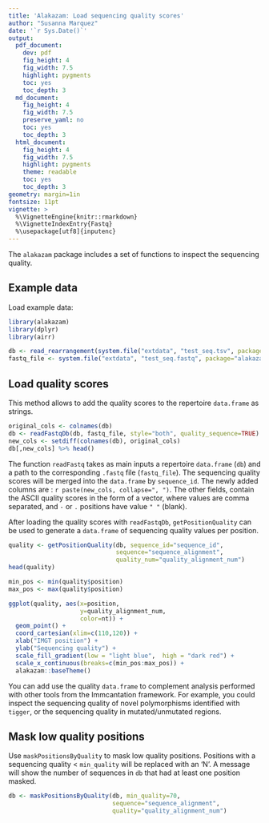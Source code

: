 ```yaml
---
title: 'Alakazam: Load sequencing quality scores'
author: "Susanna Marquez"
date: '`r Sys.Date()`'
output:
  pdf_document:
    dev: pdf
    fig_height: 4
    fig_width: 7.5
    highlight: pygments
    toc: yes  
    toc_depth: 3
  md_document:
    fig_height: 4
    fig_width: 7.5
    preserve_yaml: no
    toc: yes
    toc_depth: 3
  html_document:
    fig_height: 4
    fig_width: 7.5
    highlight: pygments
    theme: readable
    toc: yes
    toc_depth: 3
geometry: margin=1in
fontsize: 11pt
vignette: >
  %\VignetteEngine{knitr::rmarkdown}
  %\VignetteIndexEntry{Fastq}
  %\usepackage[utf8]{inputenc}
---
```


The `alakazam` package includes a set of functions to inspect the sequencing quality.

## Example data

Load example data:

```r
library(alakazam)
library(dplyr)
library(airr)

db <- read_rearrangement(system.file("extdata", "test_seq.tsv", package="alakazam"))
fastq_file <- system.file("extdata", "test_seq.fastq", package="alakazam")
```

## Load quality scores

This method allows to add the quality scores to the repertoire `data.frame` as strings.

```r
original_cols <- colnames(db)
db <- readFastqDb(db, fastq_file, style="both", quality_sequence=TRUE)
new_cols <- setdiff(colnames(db), original_cols)
db[,new_cols] %>% head()
```

The function `readFastq` takes as main inputs a repertoire `data.frame` (`db`) and 
a path to the corresponding `.fastq` file (`fastq_file`). The sequencing quality scores will
be merged into the `data.frame` by `sequence_id`. The newly added columns are :
`r paste(new_cols, collapse=", ")`. The other fields, contain the ASCII quality scores in the 
form of a vector, where values are comma separated, and `-` or `.` positions 
have value `" "` (blank).

After loading the quality scores with `readFastqDb`,  `getPositionQuality`
can be used to generate a `data.frame` of sequencing quality values 
per position.

```r
quality <- getPositionQuality(db, sequence_id="sequence_id", 
                              sequence="sequence_alignment",
                              quality_num="quality_alignment_num")
head(quality)
```

```r
min_pos <- min(quality$position)
max_pos <- max(quality$position)

ggplot(quality, aes(x=position,
                    y=quality_alignment_num,
                    color=nt)) +
  geom_point() +
  coord_cartesian(xlim=c(110,120)) +
  xlab("IMGT position") +
  ylab("Sequencing quality") +
  scale_fill_gradient(low = "light blue",  high = "dark red") +
  scale_x_continuous(breaks=c(min_pos:max_pos)) +
  alakazam::baseTheme()
```

You can add use the quality `data.frame` to complement analysis performed
with other tools from the Immcantation framework. For example, you could inspect
the sequencing quality of novel polymorphisms identified with `tigger`, or
the sequencing quality in mutated/unmutated regions.

## Mask low quality positions

Use `maskPositionsByQuality` to mask low quality positions. Positions with
a sequencing quality < `min_quality` will be replaced with an 'N'. A message
will show the number of sequences in `db` that had at least one position
masked.

```r
db <- maskPositionsByQuality(db, min_quality=70,
                             sequence="sequence_alignment",
                             quality="quality_alignment_num")
```

